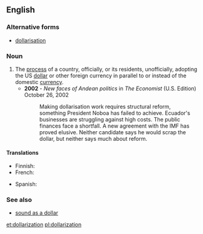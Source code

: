 ==English==

===Alternative forms===
* [[dollarisation]]

===Noun===
{{en-noun|-}}
{{wikipedia}}
# The [[process]] of a country, officially, or its residents, unofficially, adopting the US [[dollar]] or other foreign currency in parallel to or instead of the domestic [[currency]].
#* '''2002''' - ''New faces of Andean politics'' in ''The Economist'' (U.S. Edition) October 26, 2002
#*: Making dollarisation work requires structural reform, something President Noboa has failed to achieve. Ecuador's businesses are struggling against high costs. The public finances face a shortfall. A new agreement with the IMF has proved elusive. Neither candidate says he would scrap the dollar, but neither says much about reform.

====Translations====
{{trans-top|the process of a country adopting the US dollar as its primary currency}}
* Finnish: {{t+|fi|dollarisaatio}}
* French: {{t+|fr|dollarisation|f}}
{{trans-mid}}
* Spanish: {{t|es|dolarización|f}}
{{trans-bottom}}

===See also===
* [[sound as a dollar]]

[[et:dollarization]]
[[pl:dollarization]]